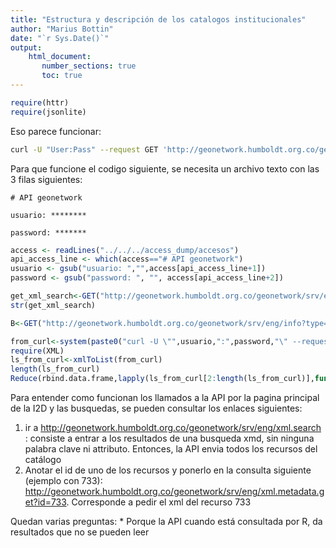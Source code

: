 ```yaml
---
title: "Estructura y descripción de los catalogos institucionales"
author: "Marius Bottin"
date: "`r Sys.Date()`"
output: 
    html_document:
       number_sections: true
       toc: true
---
```



```r
require(httr)
require(jsonlite)

```

Eso parece funcionar:

```bash
curl -U "User:Pass" --request GET 'http://geonetwork.humboldt.org.co/geonetwork/srv/eng/xml.search' -v
```


Para que funcione el codigo siguiente, se necesita un archivo texto con las 3 filas siguientes:

`# API geonetwork`

`usuario: ********`

`password: *******`


```r
access <- readLines("../../../access_dump/accesos")
api_access_line <- which(access=="# API geonetwork")
usuario <- gsub("usuario: ","",access[api_access_line+1])
password <- gsub("password: ", "", access[api_access_line+2])
```

```r
get_xml_search<-GET("http://geonetwork.humboldt.org.co/geonetwork/srv/eng/xml.search",list(authenticate(usuario,password),content_type("application/xml")))
str(get_xml_search)

B<-GET("http://geonetwork.humboldt.org.co/geonetwork/srv/eng/info?type=me",list(authenticate(usuario,password),content_type("application/json")))
```

```r
from_curl<-system(paste0("curl -U \"",usuario,":",password,"\" --request GET 'http://geonetwork.humboldt.org.co/geonetwork/srv/eng/xml.search' -v"),intern = T)
require(XML)
ls_from_curl<-xmlToList(from_curl)
length(ls_from_curl)
Reduce(rbind.data.frame,lapply(ls_from_curl[2:length(ls_from_curl)],function(x)x$info))
```


Para entender como funcionan los llamados a la API por la pagina principal de la I2D y las busquedas, se pueden consultar los enlaces siguientes:

1. ir a <http://geonetwork.humboldt.org.co/geonetwork/srv/eng/xml.search> : consiste a entrar a los resultados de una busqueda xmd, sin ninguna palabra clave ni attributo. Entonces, la API envia todos los recursos del catálogo
1. Anotar el id de uno de los recursos y ponerlo en la consulta siguiente (ejemplo con 733): <http://geonetwork.humboldt.org.co/geonetwork/srv/eng/xml.metadata.get?id=733>. Corresponde a pedir el xml del recurso 733

Quedan varias preguntas:
* Porque la API cuando está consultada por R, da resultados que no se pueden leer


